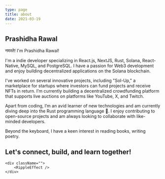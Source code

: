 ```yaml
---
type: page
title: about
date: 2021-03-19
---
```



## Prashidha Rawal

नमस्ते! I'm Prashidha Rawal!

I'm a indie developer specializing in React.js, NextJS, Rust, Solana, React-Native, MySQL, and PostgreSQL. I have a passion for Web3 development and enjoy building decentralized applications on the Solana blockchain.

I've worked on several innovative projects, including "Sol-Up," a marketplace for startups where investors can fund projects and receive NFTs in return. I’m currently building a decentralized crowdfunding platform that supports live auctions on platforms like YouTube, X, and Twitch.

Apart from coding, I’m an avid learner of new technologies and am currently diving deep into the Rust programming language 🦀. I enjoy contributing to open-source projects and am always looking to collaborate with like-minded developers.

Beyond the keyboard, I have a keen interest in reading books, writing poetry.

Let's connect, build, and learn together!
---

<div className="flex justify-between items-center">
    <div className="flex items-center gap-4">
        <SocialLinks />
    </div>

    <div className="">
        <RippleEffect />
    </div>
</div>
